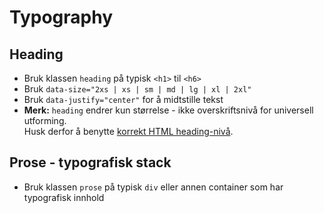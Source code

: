 
<Meta of={stories} />

# Typography

## Heading
- Bruk klassen `heading` på typisk `<h1>` til `<h6>`
- Bruk `data-size="2xs | xs | sm | md | lg | xl | 2xl"`
- Bruk `data-justify="center"` for å midtstille tekst
- **Merk:** `heading` endrer kun størrelse - ikke overskriftsnivå for universell utforming.<br />Husk derfor å benytte [korrekt HTML heading-nivå](https://www.uutilsynet.no/veiledning/246-overskrifter-og-ledetekster/1253).
<Canvas of={stories.Default} />

## Prose - typografisk stack
- Bruk klassen `prose` på typisk `div` eller annen container som har typografisk innhold
<Canvas of={stories.Prose} />
